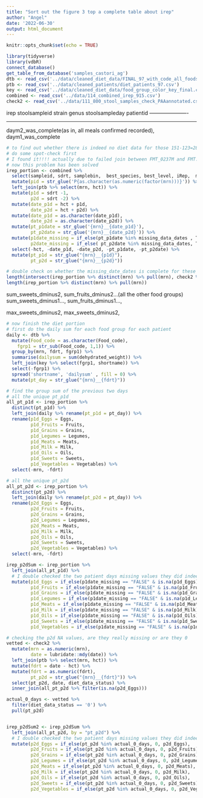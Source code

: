 ```yaml
---
title: "Sort out the figure 3 top a complete table about irep"
author: "Angel"
date: '2022-06-30'
output: html_document
---
```


```r
knitr::opts_chunk$set(echo = TRUE)
```



```r
library(tidyverse)
library(vdbR)
connect_database()
get_table_from_database('samples_castori_ag')
dtb <- read_csv('../data/cleaned_diet_data/FINAL_97_with_code_all_foods_drt_with_EN_finalized.csv')
ptb <- read_csv('../data/cleaned_patients/diet_patients_97.csv')
key <- read_csv('../data/cleaned_diet_data/food_group_color_key_final.csv', col_types = 'ccccc')
combined <- read_csv('../data/114_combined_irep_915.csv')
check2 <- read_csv('../data/111_800_stool_samples_check_PAAannotated.csv')
```
irep
stoolsampleid
strain
genus
stoolsampleday
patientid
----------------------

-----------------------
daym2_was_complete(as in, all meals confirmed recorded), 
daym1_was_complete

```r
# to find out whether there is indeed no diet data for those 151-123=28 shotgun samples
# do some spot-check first
# I found it!!!! actually due to failed join between FMT_0237M and FMT.0237M
# now this problem has been solved
irep_portion <- combined %>% 
  select(sampleid, sdrt, samplebin,  best_species, best_level, iRep,  mrn) %>% 
  mutate(pid = str_glue('P{as.character(as.numeric(factor(mrn)))}')) %>% 
  left_join(ptb %>% select(mrn, hct)) %>%
  mutate(p1d = sdrt -1,
         p2d = sdrt -2) %>% 
  mutate(date_p1d = hct + p1d,
         date_p2d = hct + p2d) %>% 
  mutate(date_p1d = as.character(date_p1d),
         date_p2d = as.character(date_p2d)) %>% 
  mutate(pt_p1date = str_glue('{mrn}__{date_p1d}'),
         pt_p2date = str_glue('{mrn}__{date_p2d}')) %>% 
  mutate(p1date_missing = if_else(pt_p1date %in% missing_data_dates , T, F),
         p2date_missing = if_else( pt_p2date %in% missing_data_dates, T, F)) %>% 
  select(-hct, -date_p1d, -date_p2d, -pt_p1date, -pt_p2date) %>% 
  mutate(pt_p1d = str_glue("{mrn}__{p1d}"),
         pt_p2d = str_glue("{mrn}__{p2d}"))

# double check on whether the missing_date_dates is complete for these irep samples
length(intersect(irep_portion %>% distinct(mrn) %>% pull(mrn), check2 %>% distinct(mrn) %>% pull(mrn)))
length(irep_portion %>% distinct(mrn) %>% pull(mrn))
```
sum_sweets_dminus2,
sum_fruits_dminus2…(all the other food groups)
sum_sweets_dminus1…,
sum_fruits_dminus1…,


max_sweets_dminus2,
max_sweets_dminus2,

```r
# now finish the diet portion
# first do the daily sum for each food group for each patient
daily <- dtb %>% 
  mutate(Food_code = as.character(Food_code),
    fgrp1 = str_sub(Food_code, 1,1)) %>% 
  group_by(mrn, fdrt, fgrp1) %>% 
  summarise(dailysum = sum(dehydrated_weight)) %>% 
  left_join(key %>% select(fgrp1, shortname)) %>% 
  select(-fgrp1) %>% 
  spread('shortname', 'dailysum' , fill = 0) %>% 
  mutate(pt_day = str_glue("{mrn}__{fdrt}"))

# find the group sum of the previous two days
# all the unique pt_p1d 
all_pt_p1d <- irep_portion %>% 
  distinct(pt_p1d) %>% 
  left_join(daily %>% rename(pt_p1d = pt_day)) %>% 
  rename(p1d_Eggs = Eggs,
         p1d_Fruits = Fruits,
         p1d_Grains = Grains,
         p1d_Legumes = Legumes,
         p1d_Meats = Meats,
         p1d_Milk = Milk,
         p1d_Oils = Oils,
         p1d_Sweets = Sweets,
         p1d_Vegetables = Vegetables) %>% 
  select(-mrn, -fdrt)

# all the unique pt_p2d
all_pt_p2d <- irep_portion %>% 
  distinct(pt_p2d) %>% 
  left_join(daily %>% rename(pt_p2d = pt_day)) %>% 
  rename(p2d_Eggs = Eggs,
         p2d_Fruits = Fruits,
         p2d_Grains = Grains,
         p2d_Legumes = Legumes,
         p2d_Meats = Meats,
         p2d_Milk = Milk,
         p2d_Oils = Oils,
         p2d_Sweets = Sweets,
         p2d_Vegetables = Vegetables) %>% 
  select(-mrn, -fdrt)

irep_p2dSum <- irep_portion %>% 
  left_join(all_pt_p1d) %>% 
  # I double checked the two patient days missing values they did indeed take 0 food.
  mutate(p1d_Eggs = if_else(p1date_missing == "FALSE" & is.na(p1d_Eggs), 0, p1d_Eggs),
         p1d_Fruits = if_else(p1date_missing == "FALSE" & is.na(p1d_Fruits), 0, p1d_Fruits),
         p1d_Grains = if_else(p1date_missing == "FALSE" & is.na(p1d_Grains), 0, p1d_Grains),
         p1d_Legumes = if_else(p1date_missing == "FALSE" & is.na(p1d_Legumes), 0, p1d_Legumes),
         p1d_Meats = if_else(p1date_missing == "FALSE" & is.na(p1d_Meats), 0, p1d_Meats),
         p1d_Milk = if_else(p1date_missing == "FALSE" & is.na(p1d_Milk), 0, p1d_Milk),
         p1d_Oils = if_else(p1date_missing == "FALSE" & is.na(p1d_Oils), 0, p1d_Oils),
         p1d_Sweets = if_else(p1date_missing == "FALSE" & is.na(p1d_Sweets), 0, p1d_Sweets),
         p1d_Vegetables = if_else(p1date_missing == "FALSE" & is.na(p1d_Vegetables), 0, p1d_Vegetables))

```
```r
# checking the p2d NA values, are they really missing or are they 0
vetted <- check2 %>% 
  mutate(mrn = as.numeric(mrn),
         date = lubridate::mdy(date)) %>% 
  left_join(ptb %>% select(mrn, hct)) %>% 
  mutate(fdrt = date - hct) %>% 
  mutate(fdrt = as.numeric(fdrt),
         pt_p2d = str_glue("{mrn}__{fdrt}")) %>% 
  select(pt_p2d, date, diet_data_status) %>% 
  inner_join(all_pt_p2d %>% filter(is.na(p2d_Eggs)))

actual_0_days <- vetted %>% 
  filter(diet_data_status == '0') %>% 
  pull(pt_p2d)


irep_p2dSum2 <- irep_p2dSum %>% 
  left_join(all_pt_p2d, by = "pt_p2d") %>% 
  # I double checked the two patient days missing values they did indeed take 0 food.
  mutate(p2d_Eggs = if_else(pt_p2d %in% actual_0_days, 0, p2d_Eggs),
         p2d_Fruits = if_else(pt_p2d %in% actual_0_days, 0, p2d_Fruits),
         p2d_Grains = if_else(pt_p2d %in% actual_0_days, 0, p2d_Grains),
         p2d_Legumes = if_else(pt_p2d %in% actual_0_days, 0, p2d_Legumes),
         p2d_Meats = if_else(pt_p2d %in% actual_0_days, 0, p2d_Meats),
         p2d_Milk = if_else(pt_p2d %in% actual_0_days, 0, p2d_Milk),
         p2d_Oils = if_else(pt_p2d %in% actual_0_days, 0, p2d_Oils),
         p2d_Sweets = if_else(pt_p2d %in% actual_0_days, 0, p2d_Sweets),
         p2d_Vegetables = if_else(pt_p2d %in% actual_0_days, 0, p2d_Vegetables))
```

